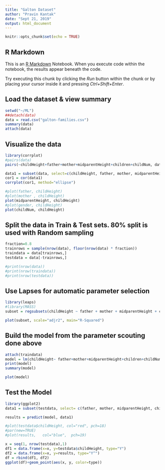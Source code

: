 ```yaml
---
title: "Galton Dataset"
author: "Pravin Kantak"
date: "Sept 21, 2019"
output: html_document
---
```


```r
knitr::opts_chunk$set(echo = TRUE)
```

## R Markdown

This is an [R Markdown](http://rmarkdown.rstudio.com) Notebook. When you execute code within the notebook, the results appear beneath the code. 

Try executing this chunk by clicking the *Run* button within the chunk or by placing your cursor inside it and pressing *Ctrl+Shift+Enter*. 


## Load the dataset & view summary
```r
setwd("~/ML")
##detach(data)
data = read.csv("galton-families.csv")
summary(data)
attach(data)
```

## Visualize the data
```r
library(corrplot)
#pairs(data)
pairs(~childHeight+father+mother+midparentHeight+children+childNum, data)

data1 = subset(data, select=c(childHeight, father, mother, midparentHeight, children, childNum))
cor1 = cor(data1)
corrplot(cor1, method="ellipse")

#plot(father, childHeight)
#plot(mother , childHeight)
plot(midparentHeight, childHeight)
#plot(gender, childHeight)
plot(childNum, childHeight)

```

## Split the data in Train & Test sets. 80% split is used with Random sampling
```r
fraction=0.8
trainrows = sample(nrow(data), floor(nrow(data) * fraction))
traindata = data[trainrows,]
testdata = data[-trainrows,]

#print(nrow(data))
#print(nrow(traindata))
#print(nrow(testdata))
```


## Use Lapses for automatic parameter selection
```r
library(leaps)
#library(MASS)
subset = regsubsets(childHeight ~ father + mother + midparentHeight + children + childNum + as.factor(gender), data=traindata, nvmax=4)

plot(subset, scale="adjr2", main="R-Squared")
```

## Build the model from the parameter scouting done above
```r
attach(traindata)
model = lm(childHeight~ father+mother+midparentHeight+children+childNum+as.factor(gender))
print(model)
summary(model)

plot(model)
```


## Test the Model
```r
library(ggplot2)
data1 = subset(testdata, select= c(father, mother, midparentHeight, children, childNum, gender))

results = predict(model, data1)

#plot(testdata$childHeight, col="red", pch=18)
#par(new=TRUE)
#plot(results,   col="blue",  pch=19)

x = seq(1, nrow(testdata),1)
df1 = data.frame(x=x, y=testdata$childHeight, type="Y")
df2 = data.frame(x=x, y=results, type="Y^")
df = rbind(df1, df2)
ggplot(df)+geom_point(aes(x, y, color=type))

```